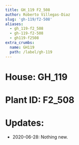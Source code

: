 ```yaml
---
title: GH_119 F2_508
author: Roberto Villegas-Diaz
slug: 'gh-119/f2-508'
aliases:
  - gh_119-f2_508
  - gh-119-f2-508
  - gh119-f2508
extra_crumbs:
  name: GH119
  path: /label/gh-119
---
```


# **House**: GH_119
# **Plant ID**: F2_508
# **Updates**: 
 - 2020-06-28: Nothing new.
